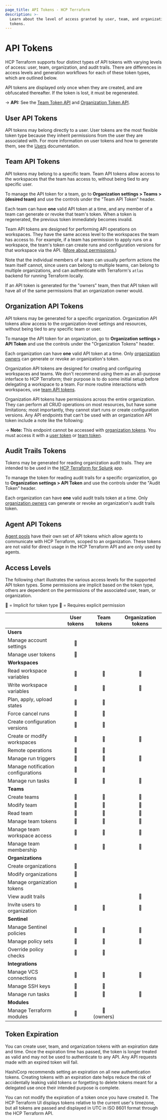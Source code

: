 ```yaml
---
page_title: API Tokens - HCP Terraform
description: >-
  Learn about the level of access granted by user, team, and organization API
  tokens.
---
```


# API Tokens

HCP Terraform supports four distinct types of API tokens with varying levels of access: user, team, organization, and audit trails. There are differences in access levels and generation workflows for each of these token types, which are outlined below.

API tokens are displayed only once when they are created, and are obfuscated thereafter. If the token is lost, it must be regenerated.

-> **API:** See the [Team Token API](/terraform/cloud-docs/api-docs/team-tokens) and [Organization Token API](/terraform/cloud-docs/api-docs/organization-tokens).

## User API Tokens

API tokens may belong directly to a user. User tokens are the most flexible token type because they inherit permissions from the user they are associated with. For more information on user tokens and how to generate them, see the [Users](/terraform/cloud-docs/users-teams-organizations/users#api-tokens) documentation.

## Team API Tokens

API tokens may belong to a specific team. Team API tokens allow access to the workspaces that the team has access to, without being tied to any specific user.

To manage the API token for a team, go to **Organization settings > Teams > (desired team)** and use the controls under the "Team API Token" header.

Each team can have **one** valid API token at a time, and any member of a team can generate or revoke that team's token. When a token is regenerated, the previous token immediately becomes invalid.

Team API tokens are designed for performing API operations on workspaces. They have the same access level to the workspaces the team has access to. For example, if a team has permission to apply runs on a workspace, the team's token can create runs and configuration versions for that workspace via the API. ([More about permissions.](/terraform/cloud-docs/users-teams-organizations/permissions))

[permissions-citation]: #intentionally-unused---keep-for-maintainers

Note that the individual members of a team can usually perform actions the team itself cannot, since users can belong to multiple teams, can belong to multiple organizations, and can authenticate with Terraform's `atlas` backend for running Terraform locally.

If an API token is generated for the "owners" team, then that API token will have all of the same permissions that an organization owner would.

## Organization API Tokens

API tokens may be generated for a specific organization. Organization API tokens allow access to the organization-level settings and resources, without being tied to any specific team or user.

To manage the API token for an organization, go to **Organization settings > API Token** and use the controls under the "Organization Tokens" header.

Each organization can have **one** valid API token at a time. Only [organization owners](/terraform/cloud-docs/users-teams-organizations/teams#the-owners-team) can generate or revoke an organization's token.

[permissions-citation]: #intentionally-unused---keep-for-maintainers

Organization API tokens are designed for creating and configuring workspaces and teams. We don't recommend using them as an all-purpose interface to HCP Terraform; their purpose is to do some initial setup before delegating a workspace to a team. For more routine interactions with workspaces, use [team API tokens](#team-api-tokens).

Organization API tokens have permissions across the entire organization. They can perform all CRUD operations on most resources, but have some limitations; most importantly, they cannot start runs or create configuration versions. Any API endpoints that can't be used with an organization API token include a note like the following:

-> **Note:** This endpoint cannot be accessed with [organization tokens](#organization-api-tokens). You must access it with a [user token](/terraform/cloud-docs/users-teams-organizations/users#api-tokens) or [team token](#team-api-tokens).

## Audit Trails Tokens

Tokens may be generated for reading organization audit trails. They are intended to be used in the [HCP Terraform for Splunk](/terraform/cloud-docs/integrations/splunk) app.

To manage the token for reading audit trails for a specific organization, go to **Organization settings > API Token** and use the controls under the "Audit Token" header.

Each organization can have **one** valid audit trails token at a time. Only [organization owners](/terraform/cloud-docs/users-teams-organizations/teams#the-owners-team) can generate or revoke an organization's audit trails token.

[permissions-citation]: #intentionally-unused---keep-for-maintainers

## Agent API Tokens

[Agent pools](/terraform/cloud-docs/agents) have their own set of API tokens which allow agents to communicate with HCP Terraform, scoped to an organization. These tokens are not valid for direct usage in the HCP Terraform API and are only used by agents.

## Access Levels

The following chart illustrates the various access levels for the supported API token types. Some permissions are implicit based on the token type, others are dependent on the permissions of the associated user, team, or organization.

🔵 = Implicit for token type 🔶 = Requires explicit permission

|                                    | User tokens | Team tokens | Organization tokens |
| ---------------------------------- | :---------: | :---------: | :-----------------: |
| **Users**                          |             |             |                     |
| Manage account settings            |      🔵     |             |                     |
| Manage user tokens                 |      🔵     |             |                     |
| **Workspaces**                     |             |             |                     |
| Read workspace variables           |      🔶     |      🔶     |          🔵         |
| Write workspace variables          |      🔶     |      🔶     |          🔵         |
| Plan, apply, upload states         |      🔶     |      🔶     |                     |
| Force cancel runs                  |      🔶     |      🔶     |                     |
| Create configuration versions      |      🔶     |      🔶     |                     |
| Create or modify workspaces        |      🔶     |      🔶     |          🔵         |
| Remote operations                  |      🔶     |      🔶     |                     |
| Manage run triggers                |      🔶     |      🔶     |          🔵         |
| Manage notification configurations |      🔶     |      🔶     |                     |
| Manage run tasks                   |      🔶     |      🔶     |          🔵          |
| **Teams**                          |             |             |                     |
| Create teams                       |      🔶     |      🔶     |          🔵         |
| Modify team                        |      🔶     |      🔶     |          🔵         |
| Read team                          |      🔶     |      🔶     |          🔵         |
| Manage team tokens                 |      🔶     |      🔵     |          🔵         |
| Manage team workspace access       |      🔶     |      🔶     |          🔵         |
| Manage team membership             |      🔶     |      🔶     |          🔵         |
| **Organizations**                  |             |             |                     |
| Create organizations               |      🔵     |             |                     |
| Modify organizations               |      🔶     |             |                     |
| Manage organization tokens         |      🔶     |             |                     |
| View audit trails                  |             |             |          🔵         |
| Invite users to organization       |      🔶     |      🔶     |          🔵         |
| **Sentinel**                       |             |             |                     |
| Manage Sentinel policies           |      🔶     |      🔶     |          🔵         |
| Manage policy sets                 |      🔶     |      🔶     |          🔵         |
| Override policy checks             |      🔶     |      🔶     |                     |
| **Integrations**                   |             |             |                     |
| Manage VCS connections             |      🔶     |      🔶     |          🔵         |
| Manage SSH keys                    |      🔶     |      🔶     |                     |
| Manage run tasks                   |      🔶     |      🔶     |          🔵          |
| **Modules**                        |             |             |                     |
| Manage Terraform modules           |      🔶     | 🔵 (owners) |                     |

## Token Expiration

You can create user, team, and organization tokens with an expiration date and time. Once the expiration time has passed, the token is longer treated as valid and may not be used to authenticate to any API. Any API requests made with an expired token will fail.

HashiCorp recommends setting an expiration on all new authentication tokens. Creating tokens with an expiration date helps reduce the risk of accidentally leaking valid tokens or forgetting to delete tokens meant for a delegated use once their intended purpose is complete.

You can not modify the expiration of a token once you have created it. The HCP Terraform UI displays tokens relative to the current user's timezone, but all tokens are passed and displayed in UTC in ISO 8601 format through the HCP Terraform API.
